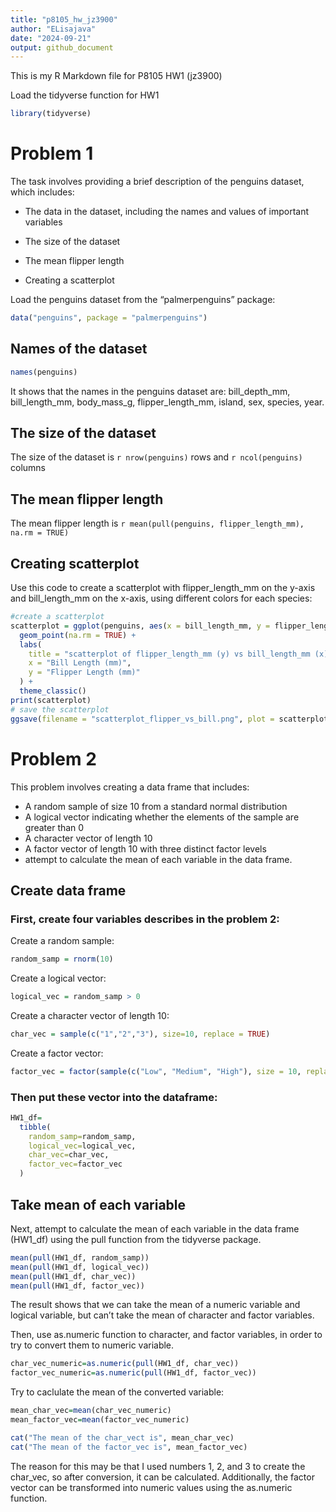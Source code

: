```yaml
---
title: "p8105_hw_jz3900"
author: "ELisajava"
date: "2024-09-21"
output: github_document
---
```


This is my R Markdown file for P8105 HW1 (jz3900)

Load the tidyverse function for HW1
```r
library(tidyverse)
```
# Problem 1

The task involves providing a brief description of the penguins dataset, which includes:

* The data in the dataset, including the names and values of important variables

* The size of the dataset

* The mean flipper length

* Creating a scatterplot


Load the penguins dataset from the "palmerpenguins" package:

```r
data("penguins", package = "palmerpenguins")
```

## Names of the dataset
```r
names(penguins)
```
It shows that the names in the penguins dataset are: bill_depth_mm, bill_length_mm, body_mass_g, flipper_length_mm, island, sex, species, year.

## The size of the dataset
The size of the dataset is `r nrow(penguins)` rows and `r ncol(penguins)` columns

## The mean flipper length

The mean flipper length is `r mean(pull(penguins, flipper_length_mm), na.rm = TRUE)`

## Creating scatterplot

Use this code to create a scatterplot with flipper_length_mm on the y-axis and bill_length_mm on the x-axis, using different colors for each species:

```r
#create a scatterplot
scatterplot = ggplot(penguins, aes(x = bill_length_mm, y = flipper_length_mm, color = species)) +
  geom_point(na.rm = TRUE) +
  labs(
    title = "scatterplot of flipper_length_mm (y) vs bill_length_mm (x)",
    x = "Bill Length (mm)",
    y = "Flipper Length (mm)"
  ) +
  theme_classic()
print(scatterplot)
# save the scatterplot
ggsave(filename = "scatterplot_flipper_vs_bill.png", plot = scatterplot, width = 8, height = 8)
```

# Problem 2
This problem involves creating a data frame that includes:

* A random sample of size 10 from a standard normal distribution
* A logical vector indicating whether the elements of the sample are greater than 0
* A character vector of length 10
* A factor vector of length 10 with three distinct factor levels
* attempt to calculate the mean of each variable in the data frame.

## Create data frame
### First, create four variables describes in the problem 2:

Create a random sample:
```r
random_samp = rnorm(10)
```

Create a logical vector:
```r
logical_vec = random_samp > 0
```

Create a character vector of length 10:
```r
char_vec = sample(c("1","2","3"), size=10, replace = TRUE)
```

Create a factor vector:
```r
factor_vec = factor(sample(c("Low", "Medium", "High"), size = 10, replace = TRUE))
```

### Then put these vector into the dataframe:
```r
HW1_df=
  tibble(
    random_samp=random_samp,
    logical_vec=logical_vec,
    char_vec=char_vec,
    factor_vec=factor_vec
  )
```

## Take mean of each variable
Next, attempt to calculate the mean of each variable in the data frame (HW1_df) using the pull function from the tidyverse package.
```r
mean(pull(HW1_df, random_samp))
mean(pull(HW1_df, logical_vec))
mean(pull(HW1_df, char_vec))
mean(pull(HW1_df, factor_vec))
```

The result shows that we can take the mean of a numeric variable and logical variable, but can't take the mean of character and factor variables.

Then, use as.numeric function to character, and factor variables, in order to try to convert them to numeric variable.
```r
char_vec_numeric=as.numeric(pull(HW1_df, char_vec))
factor_vec_numeric=as.numeric(pull(HW1_df, factor_vec))
```
Try to caclulate the mean of the converted variable:
```r
mean_char_vec=mean(char_vec_numeric)
mean_factor_vec=mean(factor_vec_numeric)
```
```r
cat("The mean of the char_vect is", mean_char_vec)
cat("The mean of the factor_vec is", mean_factor_vec)
```

The reason for this may be that I used numbers 1, 2, and 3 to create the char_vec, so after conversion, it can be calculated. Additionally, the factor vector can be transformed into numeric values using the as.numeric function.